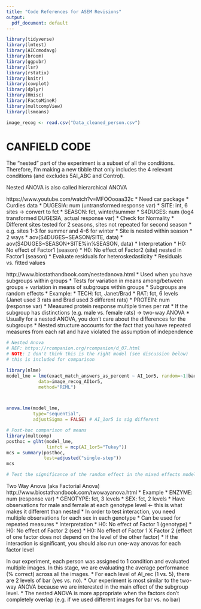 ```yaml
---
title: "Code References for ASEM Revisions"
output:
  pdf_document: default
---
```


```r
library(tidyverse)
library(lmtest)
library(AICcmodavg)
library(broom)
library(ggpubr)
library(lsr)
library(rstatix)
library(knitr)
library(cowplot)
library(dplyr)
library(Hmisc)
library(FactoMineR)
library(multcompView)
library(lsmeans)
```


```r
image_recog <- read.csv("Data_cleaned_person.csv")
```


# CANFIELD CODE

The "nested" part of the experiment is a subset of all the conditions. Therefore, I'm making a new tibble that only includes the 4 relevant conditions (and excludes 5AI_ABC and Control).



Nested ANOVA is also called hierarchical ANOVA

https://www.youtube.com/watch?v=MFOOooaa32c
* Need car package
* Curdies data
    * DUGESIA: num (untransformed response var)
    * SITE: int, 6 sites -> convert to fct
    * SEASON: fct, winter/summer
    * S4DUGES: num (log4 transformed DUGESIA, actual response var)
* Check for Normality
* Different sites tested for 2 seasons, sites not repeated for second season
    * e.g. sites 1-3 for summer and 4-6 for winter
* Site is nested within season
* 2 ways
    * aov(S4DUGES~SEASON/SITE, data)
    * aov(S4DUGES~SEASON+SITE%in%SEASON, data)
* Interpretation
    * H0: No effect of Factor1 (season)
    * H0: No effect of Factor2 (site) nested in Factor1 (season)
* Evaluate residuals for heteroskedasticity
    * Residuals vs. fitted values

http://www.biostathandbook.com/nestedanova.html
* Used when you have subgroups within groups
* Tests for variation in means among/between groups + variation in means of subgroups within groups
* Subgroups are random effects
* Example:
    * TECH: fct, Janet/Brad
    * RAT: fct, 6 levels (Janet used 3 rats and Brad used 3 different rats)
    * PROTEIN: num (response var)
    * Measured protein response multiple times per rat
* If the subgroup has distinctions (e.g. male vs. female rats) -> two-way ANOVA
* Usually for a nested ANOVA, you don’t care about the differences for the subgroups
* Nested structure accounts for the fact that you have repeated measures from each rat and have violated the assumption of independence

```r
# Nested Anova
# REF: https://rcompanion.org/rcompanion/d_07.html
# NOTE: I don't think this is the right model (see discussion below)
# this is included for comparison

library(nlme)
model_lme = lme(exact_match_answers_as_percent ~ AI_1or5, random=~1|bar,
            data=image_recog_AI1or5,
            method="REML")



anova.lme(model_lme,
          type="sequential",
          adjustSigma = FALSE) # AI_1or5 is sig different

# Post-hoc comparison of means
library(multcomp)
posthoc = glht(model_lme,
               linfct = mcp(AI_1or5="Tukey"))
mcs = summary(posthoc,
              test=adjusted("single-step"))
mcs

# Test the significance of the random effect in the mixed effects model

```


Two Way Anova (aka Factorial Anova)
http://www.biostathandbook.com/twowayanova.html
* Example
    * ENZYME: num (response var)
    * GENOTYPE: fct, 3 levels
    * SEX: fct, 2 levels
* Have observations for male and female at each genotype level <- this is what makes it different than nested
* In order to test interaction, you need multiple observations for each sex in each genotype
* Can be used for repeated measures
* Interpretation
    * H0: No effect of Factor 1 (genotype)
    * H0: No effect of Factor 2 (sex)
    * H0: No effect of Factor 1 X Factor 2 (effect of one factor does not depend on the level of the other factor)
    * If the interaction is significant, you should also run one-way anovas for each factor level

In our experiment, each person was assigned to 1 condition and evaluated multiple images. In this stage, we are evaluating the average performance (% correct) across all the images. 
* For each level of AI_rec (1 vs. 5), there are 2 levels of bar (yes vs. no).
* Our experiment is most similar to the two-way ANOVA because we are interested in the main effect of the subgroup level.
    * The nested ANOVA is more appropriate when the factors don’t completely overlap (e.g. if we used different images for bar vs. no bar)
